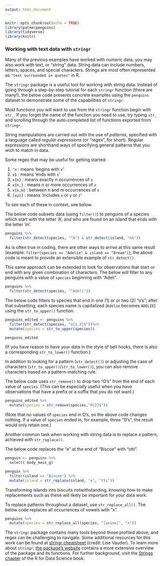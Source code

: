 ```yaml
---
output: html_document
---
```


```r
knitr::opts_chunk$set(echo = TRUE)
library(palmerpenguins)
library(tidyverse)
library(knitr)
```

### Working with text data with `stringr`

Many of the previous examples have worked with numeric data; you may also work with text, or "string" data. String data can include numbers, letters, spaces, and special characters. Strings are most often represented as `"text surrounded in quotes"` in R. 

The `stringr` package is a useful tool for working with string data. Instead of going through a step-by-step tutorial for each `stringr` function (there are many!), the below code presents concrete examples using the `penguins` dataset to demonstrate some of the capabilities of `stringr`.

Most functions you will want to use from the `stringr` function begin with `str_`. If you forget the name of the function you need to use, try typing `str_` and scrolling through the auto-completed list of functions exported from `stringr`.

String manipulations are carried out with the use of _patterns_, specified with a language called _regular expressions_ (or "regex", for short). Regular expressions are shorthand ways of specifying general patterns that you wish to match in data. 

Some regex that may be useful for getting started:

1. `^x` : means 'begins with `x`'
2. `x$` : means 'ends with `x`'
3. `x{n}` : means exactly n occurrences of `x`
4. `x{n,}` : means n or more occurrences of `x`
5. `x{n,m}` : between n and m occurrences of `x`
6. `[xyz]` : means 'includes `x` or `y` or `z`'

To see each of these in context, see below.

The below code subsets data (using `filter()`) to penguins of a species which start with the letter 'A', and who are found on an island that ends with the letter 'm'.

```r
penguins %>%
  filter(str_detect(species, "^A") & str_detect(island, "m$"))
```

As is often true in coding, there are other ways to arrive at this same result (example: `filter(species == "Adelie" & island == "Dream")`); the above code is meant to provide an extensible example of `str_detect()`.

This same approach can be extended to look for observations that start or end with any given combination of characters. The below will filter to any penguins with a value of `species` beginning with "Adeli".

```r
penguins %>%
  filter(str_detect(species, "^Adeli"))
```

The below code filters to species that end in one (1) or or two (2) "o's"; after that subsetting, each species name is capitalized (`Adelie` becomes `ADELIE`) using the `str_to_upper()` function.

```r
penguins_edited <- penguins %>%
  filter(str_detect(species, "o{1,2}$"))%>%
  mutate(species = str_to_upper(species))

penguins_edited
```

(If you have reason to have your data in the style of bell hooks, there is also a corresponding `str_to_lower()` function.)

In addition to looking for a pattern (`str_detect()`) or adjusting the case of characters (`str_to_upper()`/`str_to_lower()`), you can also remove characters based on a pattern-matching rule.

The below code uses `str_remove()` to drop two "O's" from the end of each value of `species`. (This can be especially useful when you have observations that have a prefix or a suffix that you do not want.)

```r
penguins_edited %>%
  mutate(species = str_remove(species,"O{2}$"))
```

(Note that _no_ values of `species` end in O's, so the above code changes nothing. If a value of `species` ended in, for example, three "O's", the result would only retain one.)

Another common task when working with string data is to replace a pattern, achieved with `str_replace()`.

The below code replaces the "e" at the end of "Biscoe" with "otti".

```r
penguin <- penguins %>%
  select(-body_mass_g)
```

```r
penguin %>%
  filter(island == "Biscoe") %>%
  mutate(island = str_replace(island, "e", "tti"))
```

Transforming islands into biscuits notwithstanding, knowing how to make replacements such as these will likely be important for your data work.

To replace patterns throughout a dataset, use `str_replace_all()`. The below code replaces all occurrences of vowels with "x".

```r
penguins %>%
  mutate(species = str_replace_all(species, "[aeiou]", "x"))
```

The `stringr` package contains many tools beyond those profiled above, and regex can be challenging to navigate. Some additional resources for this work can be found at [stringr cheatsheet](https://evoldyn.gitlab.io/evomics-2018/ref-sheets/R_strings.pdf) (credit: Lise Vaudor). To learn more about `stringr`, [the package's website](https://stringr.tidyverse.org/) contains a more extensive overview of the package and its functions. For further background, visit the [Strings chapter](https://r4ds.had.co.nz/strings.html) of the R for Data Science book.